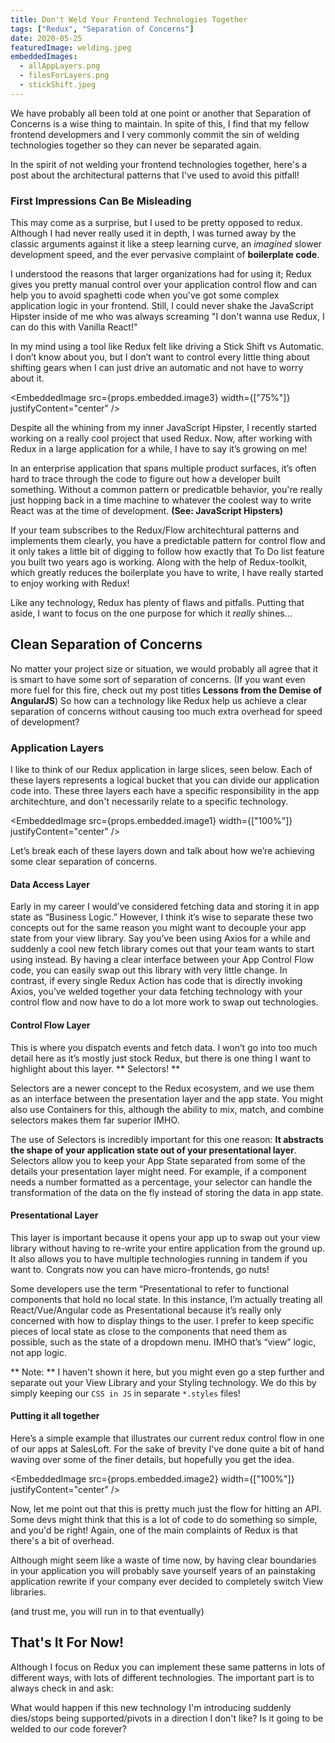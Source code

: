 ```yaml
---
title: Don't Weld Your Frontend Technologies Together
tags: ["Redux", "Separation of Concerns"]
date: 2020-05-25
featuredImage: welding.jpeg
embeddedImages:
  - allAppLayers.png
  - filesForLayers.png
  - stickShift.jpeg
---
```


We have probably all been told at one point or another that Separation of Concerns is a wise thing to maintain. In spite of this, I find that my fellow frontend developmers and I very commonly commit the sin of welding technologies together so they can never be separated again.

In the spirit of not welding your frontend technologies together, here's a post about the architectural patterns that I've used to avoid this pitfall!

### First Impressions Can Be Misleading

This may come as a surprise, but I used to be pretty opposed to redux. Although I had never really used it in depth, I was turned away by the classic arguments against it like a steep learning curve, an _imagined_ slower development speed, and the ever pervasive complaint of **boilerplate code**.

I understood the reasons that larger organizations had for using it; Redux gives you pretty manual control over your application control flow and can help you to avoid spaghetti code when you've got some complex application logic in your frontend. Still, I could never shake the JavaScript Hipster inside of me who was always screaming "I don't wanna use Redux, I can do this with Vanilla React!"

In my mind using a tool like Redux felt like driving a Stick Shift vs Automatic. I don’t know about you, but I don’t want to control every little thing about shifting gears when I can just drive an automatic and not have to worry about it.

<EmbeddedImage
  src={props.embedded.image3}
  width={["75%"]}
  justifyContent="center"
/>

Despite all the whining from my inner JavaScript Hipster, I recently started working on a really cool project that used Redux. Now, after working with Redux in a large application for a while, I have to say it’s growing on me!

In an enterprise application that spans multiple product surfaces, it’s often hard to trace through the code to figure out how a developer built something. Without a common pattern or predicatble behavior, you're really just hopping back in a time machine to whatever the coolest way to write React was at the time of development. **(See: JavaScript Hipsters)**

If your team subscribes to the Redux/Flow architechtural patterns and implements them clearly, you have a predictable pattern for control flow and it only takes a little bit of digging to follow how exactly that To Do list feature you built two years ago is working. Along with the help of Redux-toolkit, which greatly reduces the boilerplate you have to write, I have really started to enjoy working with Redux!

Like any technology, Redux has plenty of flaws and pitfalls. Putting that aside, I want to focus on the one purpose for which it _really_ shines...

## Clean Separation of Concerns

No matter your project size or situation, we would probably all agree that it is smart to have some sort of separation of concerns. (If you want even more fuel for this fire, check out my post titles **Lessons from the Demise of AngularJS**) So how can a technology like Redux help us achieve a clear separation of concerns without causing too much extra overhead for speed of development?

### Application Layers

I like to think of our Redux application in large slices, seen below. Each of these layers represents a logical bucket that you can divide our application code into. These three layers each have a specific responsibility in the app architechture, and don't necessarily relate to a specific technology.

<EmbeddedImage
  src={props.embedded.image1}
  width={["100%"]}
  justifyContent="center"
/>

Let’s break each of these layers down and talk about how we’re achieving some clear separation of concerns.

#### Data Access Layer

Early in my career I would’ve considered fetching data and storing it in app state as “Business Logic.” However, I think it’s wise to separate these two concepts out for the same reason you might want to decouple your app state from your view library. Say you’ve been using Axios for a while and suddenly a cool new fetch library comes out that your team wants to start using instead.
By having a clear interface between your App Control Flow code, you can easily swap out this library with very little change. In contrast, if every single Redux Action has code that is directly invoking Axios, you’ve welded together your data fetching technology with your control flow and now have to do a lot more work to swap out technologies.

#### Control Flow Layer

This is where you dispatch events and fetch data. I won’t go into too much detail here as it’s mostly just stock Redux, but there is one thing I want to highlight about this layer. ** Selectors! **

Selectors are a newer concept to the Redux ecosystem, and we use them as an interface between the presentation layer and the app state. You might also use Containers for this, although the ability to mix, match, and combine selectors makes them far superior IMHO.

The use of Selectors is incredibly important for this one reason: **It abstracts the shape of your application state out of your presentational layer**. Selectors allow you to keep your App State separated from some of the details your presentation layer might need. For example, if a component needs a number formatted as a percentage, your selector can handle the transformation of the data on the fly instead of storing the data in app state.

#### Presentational Layer

This layer is important because it opens your app up to swap out your view library without having to re-write your entire application from the ground up. It also allows you to have multiple technologies running in tandem if you want to. Congrats now you can have micro-frontends, go nuts!

Some developers use the term “Presentational to refer to functional components that hold no local state. In this instance, I’m actually treating all React/Vue/Angular code as Presentational because it’s really only concerned with how to display things to the user. I prefer to keep specific pieces of local state as close to the components that need them as possible, such as the state of a dropdown menu. IMHO that’s “view” logic, not app logic.

** Note: ** I haven't shown it here, but you might even go a step further and separate out your View Library and your Styling technology. We do this by simply keeping our `CSS in JS` in separate `*.styles` files!

#### Putting it all together

Here’s a simple example that illustrates our current redux control flow in one of our apps at SalesLoft. For the sake of brevity I've done quite a bit of hand waving over some of the finer details, but hopefully you get the idea.

<EmbeddedImage
  src={props.embedded.image2}
  width={["100%"]}
  justifyContent="center"
/>

Now, let me point out that this is pretty much just the flow for hitting an API. Some devs might think that this is a lot of code to do something so simple, and you'd be right! Again, one of the main complaints of Redux is that there's a bit of overhead.

Although might seem like a waste of time now, by having clear boundaries in your application you will probably save yourself years of an painstaking application rewrite if your company ever decided to completely switch View libraries.

(and trust me, you will run in to that eventually)

## That's It For Now!

Although I focus on Redux you can implement these same patterns in lots of different ways, with lots of different technologies. The important part is to always check in and ask:

What would happen if this new technology I'm introducing suddenly dies/stops being supported/pivots in a direction I don't like? Is it going to be welded to our code forever?
